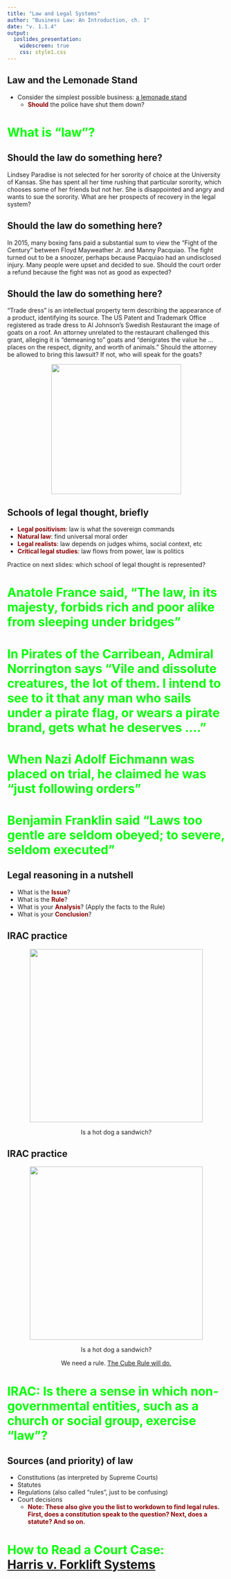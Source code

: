 ```yaml
---
title: "Law and Legal Systems"
author: "Business Law: An Introduction, ch. 1"
date: "v. 1.1.4"
output: 
  ioslides_presentation:
    widescreen: true
    css: style1.css
---
```

<style type="text/css">
body p  {
  color: #202020;
}
body ul {
  color: #202020;
}
body ol {
  color: #202020;
}
body em {
  font-style: normal;
  font-weight: bold;
  color: #8B0000;
}
body h1 {
  color: #00FF00;
}
</style>

## Law and the Lemonade Stand {data-background=markus-spiske-s05XKB6jK2c-unsplash.jpg data-background-size=cover}

- Consider the simplest possible business: [a lemonade stand](https://www.economist.com/united-states/2015/07/09/is-lemonade-legal)
  - _Should_ the police have shut them down?


# What is "law"? 

## Should the law do something here? {data-background=mountains2.jpg data-background-size=cover}
Lindsey Paradise is not selected for her sorority of choice at the University of Kansas. She has spent all her time rushing that particular sorority, which chooses some of her friends but not her. She is disappointed and angry and wants to sue the sorority. What are her prospects of recovery in the legal system? 

## Should the law do something here? {data-background=mountains2.jpg data-background-size=cover}
In 2015, many boxing fans paid a substantial sum to view the "Fight of the Century" between Floyd Mayweather Jr. and Manny Pacquiao. The fight turned out to be a snoozer, perhaps because Pacquiao had an undisclosed injury. Many people were upset and decided to sue. Should the court order a refund because the fight was not as good as expected?

## Should the law do something here? {data-background=mountains2.jpg data-background-size=cover}
"Trade dress" is an intellectual property term describing the appearance of a product, identifying its source. The US Patent and Trademark Office registered as trade dress to Al Johnson's Swedish Restaurant the image of goats on a roof. An attorney unrelated to the restaurant challenged this grant, alleging it is "demeaning to" goats and "denigrates the value he ... places on the respect, dignity, and worth of animals.” Should the attorney be allowed to bring this lawsuit? If not, who will speak for the goats?

<center><img src="goats_on_a_roof.jpeg" height="300"></center>

## Schools of legal thought, briefly {data-background=mountains2.jpg data-background-size=cover}

- <em>Legal positivism</em>: law is what the sovereign commands
- <em>Natural law</em>: find universal moral order
- <em>Legal realists</em>: law depends on judges whims, social context, etc
- <em>Critical legal studies</em>: law flows from power, law is politics

Practice on next slides: which school of legal thought is represented?

# Anatole France said, "The law, in its majesty, forbids rich and poor alike from sleeping under bridges"

# In Pirates of the Carribean, Admiral Norrington says "Vile and           dissolute creatures, the lot of them. I intend to see to it that           any man who sails under a pirate flag, or wears a pirate brand, gets what he deserves ...."

# When Nazi Adolf Eichmann was placed on trial, he claimed he was "just following orders" 

# Benjamin Franklin said "Laws too gentle are seldom obeyed; to severe, seldom executed"

## Legal reasoning in a nutshell  {data-background=mountains2.jpg data-background-size=cover}
- What is the <em>Issue</em>?
- What is the <em>Rule</em>?
- What is your <em>Analysis</em>? (Apply the facts to the Rule)
- What is your <em>Conclusion</em>?

## IRAC practice {data-background=mountains2.jpg data-background-size=cover}

<center><img src="peter-secan-kKXBw9Exn30-unsplash.jpg" height="400px" />

Is a hot dog a sandwich?

</center>



## IRAC practice {data-background=mountains2.jpg data-background-size=cover}

<center><img src="peter-secan-kKXBw9Exn30-unsplash.jpg" height="400px" />

Is a hot dog a sandwich?

We need a rule. [The Cube Rule will do.](https://web.archive.org/web/20200206220623/https://cuberule.com/)


</center>





# IRAC: Is there a sense in which non-governmental entities, such as a church or social group, exercise "law"?

## Sources (and priority) of law {data-background=mark-rabe-zCJrolkwRyE-unsplash.jpg data-background-size=cover}

<div class="notes">
- Constitutions (as interpreted by Supreme Courts)
- Statutes
- Regulations (also called "rules", just to be confusing)
- Court decisions
  - _Note: These also give you the list to workdown to find legal rules. First, does a constitution speak to the question? Next, does a statute? And so on._
</div>

# How to Read a Court Case: <br /> <a href="https://jlingwall.github.io/LegalEnvironment/s04-06-a-sample-case.html">Harris v. Forklift Systems</a>

<!-- # Further excercises: <br /> <a href="../s04-07-summary-and-exercises.html">Should time permit </a>
 -->
<!-- ## Class Procedure

Now that substance is done

- Syllabus
- Pictures with names
- Extra credit -->


<!-- 'f' enable fullscreen mode -->

<!-- 'w' toggle widescreen mode -->

<!-- 'o' enable overview mode -->

<!-- 'h' enable code highlight mode -->

<!-- 'p' show presenter notes -->
